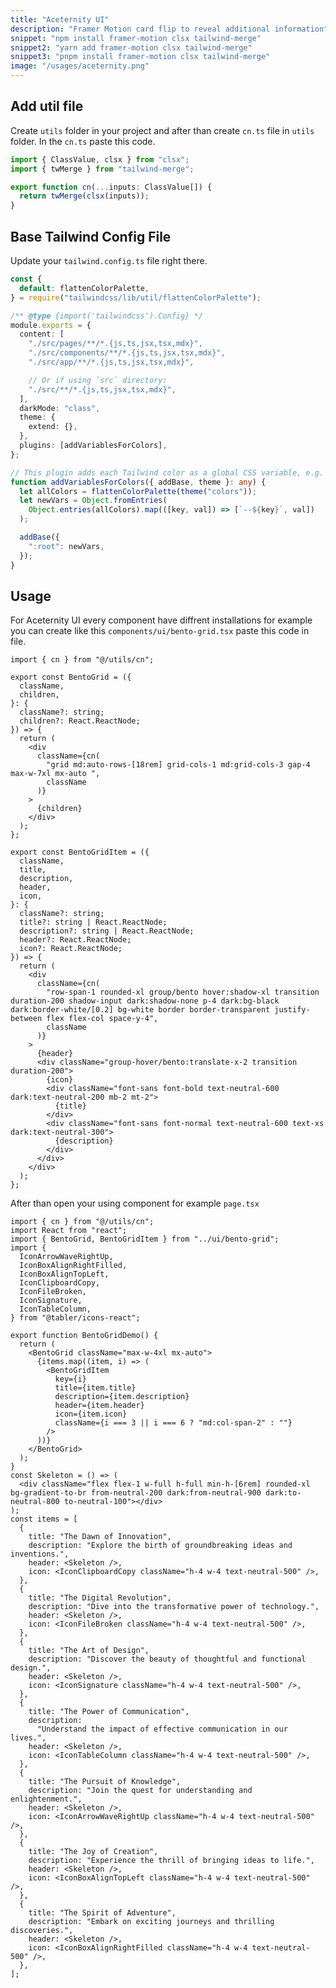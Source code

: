 ```yaml
---
title: "Aceternity UI"
description: "Framer Motion card flip to reveal additional information"
snippet: "npm install framer-motion clsx tailwind-merge"
snippet2: "yarn add framer-motion clsx tailwind-merge"
snippet3: "pnpm install framer-motion clsx tailwind-merge"
image: "/usages/aceternity.png"
---
```


## Add util file

Create `utils` folder in your project and after than create `cn.ts` file in `utils` folder. In the `cn.ts` paste this code.

```ts
import { ClassValue, clsx } from "clsx";
import { twMerge } from "tailwind-merge";

export function cn(...inputs: ClassValue[]) {
  return twMerge(clsx(inputs));
}
```

## Base Tailwind Config File

Update your `tailwind.config.ts` file right there.

```ts
const {
  default: flattenColorPalette,
} = require("tailwindcss/lib/util/flattenColorPalette");

/** @type {import('tailwindcss').Config} */
module.exports = {
  content: [
    "./src/pages/**/*.{js,ts,jsx,tsx,mdx}",
    "./src/components/**/*.{js,ts,jsx,tsx,mdx}",
    "./src/app/**/*.{js,ts,jsx,tsx,mdx}",

    // Or if using `src` directory:
    "./src/**/*.{js,ts,jsx,tsx,mdx}",
  ],
  darkMode: "class",
  theme: {
    extend: {},
  },
  plugins: [addVariablesForColors],
};

// This plugin adds each Tailwind color as a global CSS variable, e.g. var(--gray-200).
function addVariablesForColors({ addBase, theme }: any) {
  let allColors = flattenColorPalette(theme("colors"));
  let newVars = Object.fromEntries(
    Object.entries(allColors).map(([key, val]) => [`--${key}`, val])
  );

  addBase({
    ":root": newVars,
  });
}
```

## Usage

For Aceternity UI every component have diffrent installations for example you can create like this `components/ui/bento-grid.tsx` paste this code in file.

```tsx
import { cn } from "@/utils/cn";

export const BentoGrid = ({
  className,
  children,
}: {
  className?: string;
  children?: React.ReactNode;
}) => {
  return (
    <div
      className={cn(
        "grid md:auto-rows-[18rem] grid-cols-1 md:grid-cols-3 gap-4 max-w-7xl mx-auto ",
        className
      )}
    >
      {children}
    </div>
  );
};

export const BentoGridItem = ({
  className,
  title,
  description,
  header,
  icon,
}: {
  className?: string;
  title?: string | React.ReactNode;
  description?: string | React.ReactNode;
  header?: React.ReactNode;
  icon?: React.ReactNode;
}) => {
  return (
    <div
      className={cn(
        "row-span-1 rounded-xl group/bento hover:shadow-xl transition duration-200 shadow-input dark:shadow-none p-4 dark:bg-black dark:border-white/[0.2] bg-white border border-transparent justify-between flex flex-col space-y-4",
        className
      )}
    >
      {header}
      <div className="group-hover/bento:translate-x-2 transition duration-200">
        {icon}
        <div className="font-sans font-bold text-neutral-600 dark:text-neutral-200 mb-2 mt-2">
          {title}
        </div>
        <div className="font-sans font-normal text-neutral-600 text-xs dark:text-neutral-300">
          {description}
        </div>
      </div>
    </div>
  );
};
```

After than open your using component for example `page.tsx`

```tsx
import { cn } from "@/utils/cn";
import React from "react";
import { BentoGrid, BentoGridItem } from "../ui/bento-grid";
import {
  IconArrowWaveRightUp,
  IconBoxAlignRightFilled,
  IconBoxAlignTopLeft,
  IconClipboardCopy,
  IconFileBroken,
  IconSignature,
  IconTableColumn,
} from "@tabler/icons-react";

export function BentoGridDemo() {
  return (
    <BentoGrid className="max-w-4xl mx-auto">
      {items.map((item, i) => (
        <BentoGridItem
          key={i}
          title={item.title}
          description={item.description}
          header={item.header}
          icon={item.icon}
          className={i === 3 || i === 6 ? "md:col-span-2" : ""}
        />
      ))}
    </BentoGrid>
  );
}
const Skeleton = () => (
  <div className="flex flex-1 w-full h-full min-h-[6rem] rounded-xl bg-gradient-to-br from-neutral-200 dark:from-neutral-900 dark:to-neutral-800 to-neutral-100"></div>
);
const items = [
  {
    title: "The Dawn of Innovation",
    description: "Explore the birth of groundbreaking ideas and inventions.",
    header: <Skeleton />,
    icon: <IconClipboardCopy className="h-4 w-4 text-neutral-500" />,
  },
  {
    title: "The Digital Revolution",
    description: "Dive into the transformative power of technology.",
    header: <Skeleton />,
    icon: <IconFileBroken className="h-4 w-4 text-neutral-500" />,
  },
  {
    title: "The Art of Design",
    description: "Discover the beauty of thoughtful and functional design.",
    header: <Skeleton />,
    icon: <IconSignature className="h-4 w-4 text-neutral-500" />,
  },
  {
    title: "The Power of Communication",
    description:
      "Understand the impact of effective communication in our lives.",
    header: <Skeleton />,
    icon: <IconTableColumn className="h-4 w-4 text-neutral-500" />,
  },
  {
    title: "The Pursuit of Knowledge",
    description: "Join the quest for understanding and enlightenment.",
    header: <Skeleton />,
    icon: <IconArrowWaveRightUp className="h-4 w-4 text-neutral-500" />,
  },
  {
    title: "The Joy of Creation",
    description: "Experience the thrill of bringing ideas to life.",
    header: <Skeleton />,
    icon: <IconBoxAlignTopLeft className="h-4 w-4 text-neutral-500" />,
  },
  {
    title: "The Spirit of Adventure",
    description: "Embark on exciting journeys and thrilling discoveries.",
    header: <Skeleton />,
    icon: <IconBoxAlignRightFilled className="h-4 w-4 text-neutral-500" />,
  },
];
```
